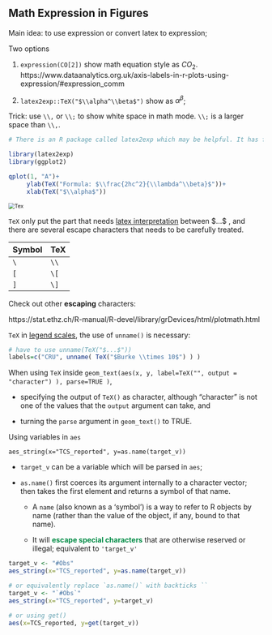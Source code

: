 ## Math Expression in Figures

Main idea: to use expression or convert latex to expression;

Two options

1.   `expression(CO[2])` show math equation style as $CO_2$.
     https://www.dataanalytics.org.uk/axis-labels-in-r-plots-using-expression/#expression_comm

2.   `latex2exp::TeX("$\\alpha^\\beta$")`  show as $\alpha^{\beta}$;

Trick: use `\\,` or `\\;` to show white space in math mode. `\\;` is a larger space than `\\,`.

```r
# There is an R package called latex2exp which may be helpful. It has function TeX which accepts some LaTeX expressions enclosed with dollar sign $ as in this example:

library(latex2exp)
library(ggplot2)

qplot(1, "A")+
     ylab(TeX("Formula: $\\frac{2hc^2}{\\lambda^\\beta}$"))+
     xlab(TeX("$\\alpha$"))
```



<img src="/Users/Menghan/Dropbox/coding_notes/figures/Tex.png" alt="Tex" style="zoom:75%;" />

`TeX` 	only put the part that needs <u>latex interpretation</u> between \$...$ , and there are several escape characters that needs to be carefully treated.

| Symbol | TeX  |
| ------ | ---- |
| `\`    | `\\` |
| `[`    | `\[` |
| `]`    | `\]` |

Check out other **escaping** characters:

https://stat.ethz.ch/R-manual/R-devel/library/grDevices/html/plotmath.html

`TeX` in <u>legend scales</u>, the use of `unname()` is necessary:

 ```R
# have to use unname(TeX("$...$"))
labels=c("CRU", unname( TeX("$Burke \\times 10$") ) ) 
 ```

When using `TeX` inside `geom_text(aes(x, y, label=TeX("", output = "character") ), parse=TRUE )`, 

-   specifying the output of `TeX()` as character, although "character" is not one of the values that the `output` argument can take, and 

-   turning the `parse` argument in `geom_text()` to TRUE. 



Using variables in `aes`

`aes_string(x="TCS_reported", y=as.name(target_v))`

-   `target_v` can be a variable which will be parsed in `aes`;

-   `as.name()` 	 first coerces its argument internally to a character vector; then takes the first element and returns a symbol of that name. 

    -   A `name` 	(also known as a ‘symbol’) is a way to refer to R objects by name (rather than the value of the object, if any, bound to that name).

    -   It will <span style='color:#008B45'>**escape special characters**</span> that are otherwise reserved or illegal; equivalent to `'target_v'`

```R
target_v <- "#Obs"
aes_string(x="TCS_reported", y=as.name(target_v))

# or equivalently replace `as.name()` with backticks ``
target_v <- "`#Obs`"
aes_string(x="TCS_reported", y=target_v)

# or using get()
aes(x=TCS_reported, y=get(target_v))
```

